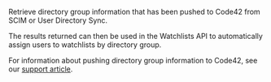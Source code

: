 Retrieve directory group information that has been pushed to Code42 from SCIM or User Directory Sync.

The results returned can then be used in the Watchlists API to automatically assign users to watchlists by directory group.

For information about pushing directory group information to Code42, see our [support article](https://support.code42.com/hc/en-us/articles/14827687477143#push-groups-to-code42-0-5).
